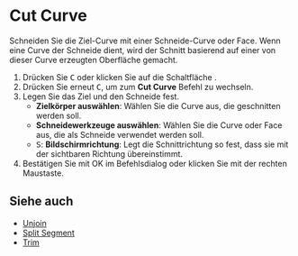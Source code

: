 
# Cut Curve

<Reference shortcut="C" command="Cut Curve" button="Links von der Befehlsleiste" />

Schneiden Sie die Ziel-Curve mit einer Schneide-Curve oder Face. Wenn eine Curve der Schneide dient, wird der Schnitt basierend auf einer von dieser Curve erzeugten Oberfläche gemacht.

1. Drücken Sie <kbd>C</kbd> oder klicken Sie auf die Schaltfläche <ButtonIcon type="button-cut" />.
2. Drücken Sie erneut <kbd>C</kbd>, um zum **Cut Curve** Befehl zu wechseln.
3. Legen Sie das Ziel und den Schneide fest.
   - **Zielkörper auswählen**: Wählen Sie die Curve aus, die geschnitten werden soll.
   - **Schneidewerkzeuge auswählen**: Wählen Sie die Curve oder Face aus, die als Schneide verwendet werden soll.
   - <kbd>S</kbd>: **Bildschirmrichtung**: Legt die Schnittrichtung so fest, dass sie mit der sichtbaren Richtung übereinstimmt.
4. Bestätigen Sie mit OK im Befehlsdialog oder klicken Sie mit der rechten Maustaste.

## Siehe auch
- [Unjoin](./unjoin)
- [Split Segment](./split-segment)
- [Trim](./trim)
